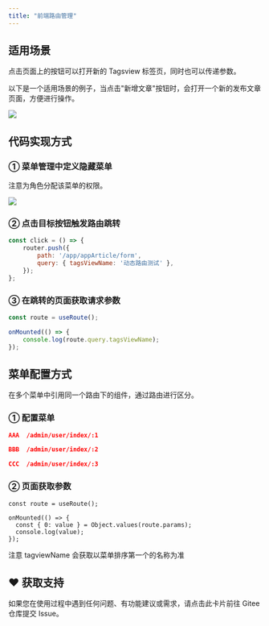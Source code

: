 ```yaml
---
title: "前端路由管理"
---
```


## 适用场景
点击页面上的按钮可以打开新的 Tagsview 标签页，同时也可以传递参数。

以下是一个适用场景的例子，当点击"新增文章"按钮时，会打开一个新的发布文章页面，方便进行操作。

![](https://minio.pigx.top/oss/202308/1692178174.png)

## 代码实现方式
### ① 菜单管理中定义隐藏菜单

<Warning>
注意为角色分配该菜单的权限。
</Warning>

![](https://minio.pigx.top/oss/202308/1692178433.png)

### ② 点击目标按钮触发路由跳转
```javascript
const click = () => {
	router.push({
		path: '/app/appArticle/form',
		query: { tagsViewName: '动态路由测试' },
	});
};
```

### ③ 在跳转的页面获取请求参数
```javascript
const route = useRoute();

onMounted(() => {
	console.log(route.query.tagsViewName);
});
```

## 菜单配置方式
在多个菜单中引用同一个路由下的组件，通过路由进行区分。

### ① 配置菜单
```json
AAA  /admin/user/index/:1

BBB  /admin/user/index/:2

CCC  /admin/user/index/:3
```

### ② 页面获取参数
```vue
const route = useRoute();

onMounted(() => {
  const { 0: value } = Object.values(route.params);
  console.log(value);
});
```

<Note>
注意 tagviewName 会获取以菜单排序第一个的名称为准
</Note>

## ♥️ 获取支持
<Card title="遇到问题？" horizontal icon="link" href="https://gitee.com/log4j/pig/issues">
  如果您在使用过程中遇到任何问题、有功能建议或需求，请点击此卡片前往 Gitee 仓库提交 Issue。
</Card>


